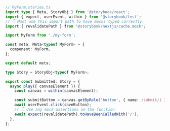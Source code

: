 ```ts
// MyForm.stories.ts
import type { Meta, StoryObj } from '@storybook/react';
import { expect, userEvent, within } from '@storybook/test';
// 👇 Must use this import path to have mocks typed correctly
import { revalidatePath } from '@storybook/nextjs/cache.mock';

import MyForm from './my-form';

const meta: Meta<typeof MyForm> = {
  component: MyForm,
};

export default meta;

type Story = StoryObj<typeof MyForm>;

export const Submitted: Story = {
  async play({ canvasElement }) {
    const canvas = within(canvasElement);

    const submitButton = canvas.getByRole('button', { name: /submit/i });
    await userEvent.click(saveButton);
    // 👇 Use any mock assertions on the function
    await expect(revalidatePath).toHaveBeenCalledWith('/');
  },
};
```
